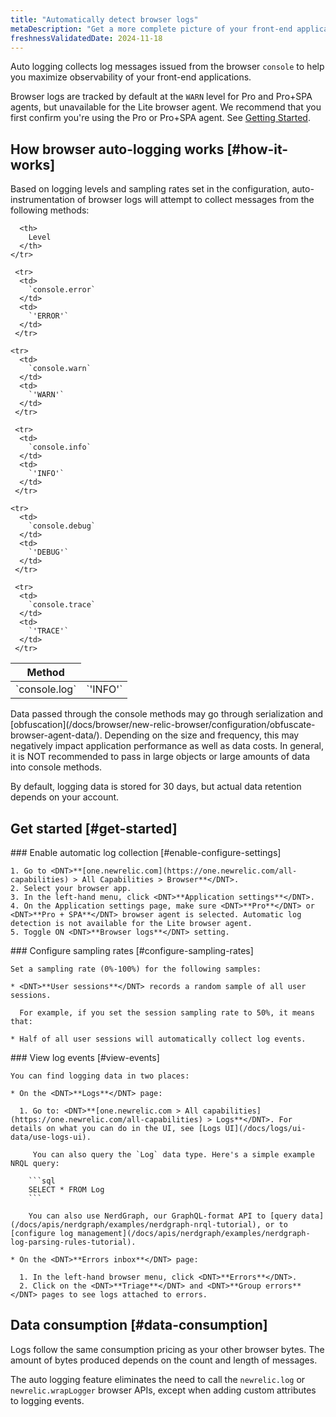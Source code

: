 ```yaml
---
title: "Automatically detect browser logs"
metaDescription: "Get a more complete picture of your front-end application"
freshnessValidatedDate: 2024-11-18
---
```


Auto logging collects log messages issued from the browser `console` to help you maximize observability of your front-end applications.

Browser logs are tracked by default at the `WARN` level for Pro and Pro+SPA agents, but unavailable for the Lite browser agent. We recommend that you first confirm you're using the Pro or Pro+SPA agent.  See [Getting Started](#get-started).

## How browser auto-logging works [#how-it-works]

Based on logging levels and sampling rates set in the configuration, auto-instrumentation of browser logs will attempt to collect messages from the following methods:

<table>
  <thead>
    <tr>
      <th style={{width: "200px"}}>
        Method
      </th>

      <th>
        Level
      </th>
    </tr>
  </thead>

  <tbody>
    <tr>
      <td>
        `console.log`
      </td>
      <td>
        `'INFO'`
      </td>
     </tr>

     <tr>
      <td>
        `console.error`
      </td>
      <td>
        `'ERROR'`
      </td>
     </tr>

    <tr>
      <td>
        `console.warn`
      </td>
      <td>
        `'WARN'`
      </td>
     </tr>

     <tr>
      <td>
        `console.info`
      </td>
      <td>
        `'INFO'`
      </td>
     </tr>

    <tr>
      <td>
        `console.debug`
      </td>
      <td>
        `'DEBUG'`
      </td>
     </tr>

     <tr>
      <td>
        `console.trace`
      </td>
      <td>
        `'TRACE'`
      </td>
     </tr>
  </tbody>
</table>

<Callout variant="important">
Data passed through the console methods may go through serialization and [obfuscation](/docs/browser/new-relic-browser/configuration/obfuscate-browser-agent-data/).  Depending on the size and frequency, this may negatively impact application performance as well as data costs.  In general, it is NOT recommended to pass in large objects or large amounts of data into console methods.
</Callout>

By default, logging data is stored for 30 days, but actual data retention depends on your account.

## Get started [#get-started]

<Steps>
  <Step>
    ### Enable automatic log collection [#enable-configure-settings]

    1. Go to <DNT>**[one.newrelic.com](https://one.newrelic.com/all-capabilities) > All Capabilities > Browser**</DNT>.
    2. Select your browser app.
    3. In the left-hand menu, click <DNT>**Application settings**</DNT>.
    4. On the Application settings page, make sure <DNT>**Pro**</DNT> or <DNT>**Pro + SPA**</DNT> browser agent is selected. Automatic log detection is not available for the Lite browser agent.
    5. Toggle ON <DNT>**Browser logs**</DNT> setting.
  </Step>

  <Step>
    ### Configure sampling rates [#configure-sampling-rates]

    Set a sampling rate (0%-100%) for the following samples:

    * <DNT>**User sessions**</DNT> records a random sample of all user sessions.

      For example, if you set the session sampling rate to 50%, it means that:

    * Half of all user sessions will automatically collect log events.
  </Step>

  <Step>
    ### View log events [#view-events]

    You can find logging data in two places:

    * On the <DNT>**Logs**</DNT> page:

      1. Go to: <DNT>**[one.newrelic.com > All capabilities](https://one.newrelic.com/all-capabilities) > Logs**</DNT>. For details on what you can do in the UI, see [Logs UI](/docs/logs/ui-data/use-logs-ui).

         You can also query the `Log` data type. Here's a simple example NRQL query:

        ```sql
        SELECT * FROM Log
        ```

        You can also use NerdGraph, our GraphQL-format API to [query data](/docs/apis/nerdgraph/examples/nerdgraph-nrql-tutorial), or to [configure log management](/docs/apis/nerdgraph/examples/nerdgraph-log-parsing-rules-tutorial).

    * On the <DNT>**Errors inbox**</DNT> page:

      1. In the left-hand browser menu, click <DNT>**Errors**</DNT>.
      2. Click on the <DNT>**Triage**</DNT> and <DNT>**Group errors**</DNT> pages to see logs attached to errors.
  </Step>
</Steps>

## Data consumption [#data-consumption]

Logs follow the same consumption pricing as your other browser bytes. The amount of bytes produced depends on the count and length of messages.

The auto logging feature eliminates the need to call the `newrelic.log` or `newrelic.wrapLogger` browser APIs, except when adding custom attributes to logging events.
